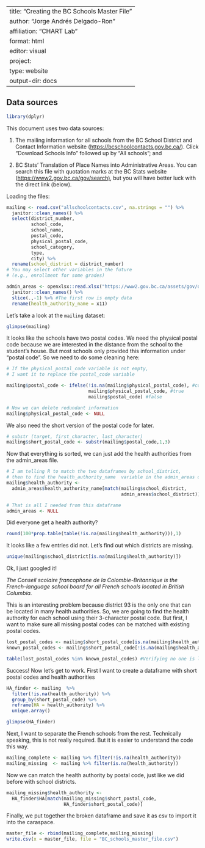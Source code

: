
---
title: "Creating the BC Schools Master File"
author: "Jorge Andrés Delgado-Ron"
affiliation: "CHART Lab"
format: html
editor: visual
project:
  type: website
  output-dir: docs
---

## Data sources

```r
library(dplyr)
```

This document uses two data sources:

1.  The mailing information for all schools from the BC School District and Contact Information website (<https://bcschoolcontacts.gov.bc.ca/>). Click "Download Schools Info" followed up by "All schools"; and

2.  BC Stats' Translation of Place Names into Administrative Areas. You can search this file with quotation marks at the BC Stats website ([https://www2.gov.bc.ca/gov/search)](https://www2.gov.bc.ca/gov/search?id=2E4C7D6BCAA4470AAAD2DCADF662E6A0&q=%22Translation%20of%20Place%20Names%20into%20Administrative%20Areas%22), but you will have better luck with the direct link (below).

Loading the files:

```r
mailing <- read.csv("allschoolcontacts.csv", na.strings = "") %>%
  janitor::clean_names() %>% 
  select(district_number, 
         school_code, 
         school_name, 
         postal_code,
         physical_postal_code,
         school_category, 
         type,
         city) %>% 
  rename(school_district = district_number)
# You may select other variables in the future 
# (e.g., enrollment for some grades)

admin_areas <- openxlsx::read.xlsx("https://www2.gov.bc.ca/assets/gov/data/geographic/land-use/administrative-boundaries/translation_place_names2019.xlsx", startRow = 4)%>% 
  janitor::clean_names() %>% 
  slice(.,-1) %>% #The first row is empty data
  rename(health_authority_name = x11) 
```

Let's take a look at the `mailing` dataset:

```r
glimpse(mailing)
```

It looks like the schools have two postal codes. We need the physical postal code because we are interested in the distance from the school to the student's house. But most schools only provided this information under "postal code". So we need to do some cleaning here:

```r
# If the physical_postal_code variable is not empty, 
# I want it to replace the postal_code variable

mailing$postal_code <- ifelse(!is.na(mailing$physical_postal_code), #condition
                              mailing$physical_postal_code, #true 
                              mailing$postal_code) #false

# Now we can delete redundant information
mailing$physical_postal_code <- NULL
```

We also need the short version of the postal code for later.

```r
# substr (target, first_character, last_character)
mailing$short_postal_code <- substr(mailing$postal_code,1,3)
```

Now that everything is sorted, we can just add the health authorities from the admin_areas file.

```r
# I am telling R to match the two dataframes by school_district,
# then to find the health_authority_name  variable in the admin_areas dataframe.
mailing$health_authority <-
  admin_areas$health_authority_name[match(mailing$school_district,
                                          admin_areas$school_district)]

# That is all I needed from this dataframe
admin_areas <- NULL
```

Did everyone get a health authority?

```r
round(100*prop.table(table(!is.na(mailing$health_authority))),1)
```

It looks like a few entries did not. Let's find out which districts are missing.

```r
unique(mailing$school_district[is.na(mailing$health_authority)])
```

Ok, I just googled it!

*The Conseil scolaire francophone de la Colombie-Britannique is the French-language school board for all French schools located in British Columbia.*

This is an interesting problem because district 93 is the only one that can be located in many health authorities. So, we are going to find the health authority for each school using their 3-character postal code. But first, I want to make sure all missing postal codes can be matched with existing postal codes.

```r

lost_postal_codes <- mailing$short_postal_code[is.na(mailing$health_authority)]
known_postal_codes <- mailing$short_postal_code[!is.na(mailing$health_authority)]

table(lost_postal_codes %in% known_postal_codes) #Verifying no one is left behind

```

Success! Now let's get to work. First I want to create a dataframe with short postal codes and health authorities

```r
HA_finder <- mailing  %>% 
  filter(!is.na(health_authority)) %>% 
  group_by(short_postal_code) %>% 
  reframe(HA = health_authority) %>%
  unique.array() 

glimpse(HA_finder)
```

Next, I want to separate the French schools from the rest. Technically speaking, this is not really required. But it is easier to understand the code this way.

```r
mailing_complete <- mailing %>% filter(!is.na(health_authority))
mailing_missing  <- mailing %>% filter(is.na(health_authority))
```

Now we can match the health authority by postal code, just like we did before with school districts.

```r
mailing_missing$health_authority <-
  HA_finder$HA[match(mailing_missing$short_postal_code,
                     HA_finder$short_postal_code)]
```

Finally, we put together the broken dataframe and save it as csv to import it into the caraspace.

```r
master_file <- rbind(mailing_complete,mailing_missing)
write.csv(x = master_file, file = "BC_schools_master_file.csv")
```
